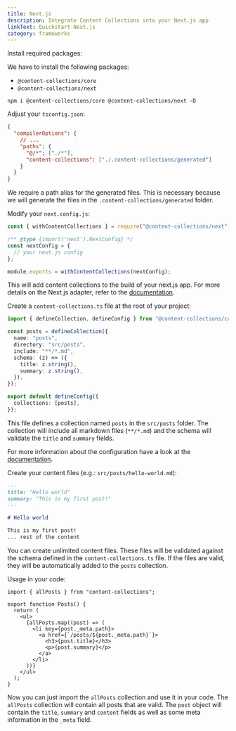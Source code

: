 ```yaml
---
title: Next.js
description: Integrate Content Collections into your Next.js app
linkText: Quickstart Next.js
category: frameworks
---
```


<div className="steps">
<div className="step">

Install required packages:

We have to install the following packages:

- `@content-collections/core`
- `@content-collections/next`

```package-install
npm i @content-collections/core @content-collections/next -D
```

</div>
<div className="step">

Adjust your `tsconfig.json`:

```json
{
  "compilerOptions": {
    // ...
    "paths": {
      "@/*": ["./*"],
      "content-collections": ["./.content-collections/generated"]
    }
  }
}
```

We require a path alias for the generated files.
This is necessary because we will generate the files in the `.content-collections/generated` folder.

</div>
<div className="step">

Modify your `next.config.js`:

```js
const { withContentCollections } = require("@content-collections/next");

/** @type {import('next').NextConfig} */
const nextConfig = {
  // your next.js config
};

module.exports = withContentCollections(nextConfig);
```

This will add content collections to the build of your next.js app.
For more details on the Next.js adapter, refer to the [documentation](/docs/adapter/next).

</div>
<div className="step">

Create a `content-collections.ts` file at the root of your project:

```ts
import { defineCollection, defineConfig } from "@content-collections/core";

const posts = defineCollection({
  name: "posts",
  directory: "src/posts",
  include: "**/*.md",
  schema: (z) => ({
    title: z.string(),
    summary: z.string(),
  }),
});

export default defineConfig({
  collections: [posts],
});
```

This file defines a collection named `posts` in the `src/posts` folder.
The collection will include all markdown files (`**/*.md`) and the schema will validate the `title` and `summary` fields.

For more information about the configuration have a look at the [documentation](/docs/configuration).

</div>
<div className="step">

Create your content files (e.g.: `src/posts/hello-world.md`):

```md
---
title: "Hello world"
summary: "This is my first post!"
---

# Hello world

This is my first post!
... rest of the content
```

You can create unlimited content files.
These files will be validated against the schema defined in the `content-collections.ts` file.
If the files are valid, they will be automatically added to the `posts` collection.

</div>
<div className="step">

Usage in your code:

```tsx
import { allPosts } from "content-collections";

export function Posts() {
  return (
    <ul>
      {allPosts.map((post) => (
        <li key={post._meta.path}>
          <a href={`/posts/${post._meta.path}`}>
            <h3>{post.title}</h3>
            <p>{post.summary}</p>
          </a>
        </li>
      ))}
    </ul>
  );
}
```

Now you can just import the `allPosts` collection and use it in your code.
The `allPosts` collection will contain all posts that are valid.
The `post` object will contain the `title`, `summary` and `content` fields as well as some meta information in the `_meta` field.

</div>
</div>
